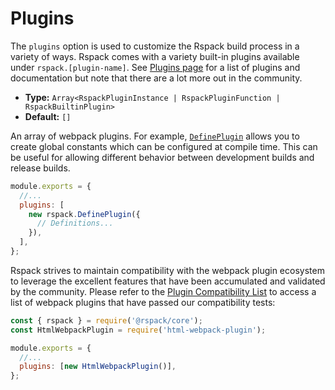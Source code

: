 # Plugins

The `plugins` option is used to customize the Rspack build process in a variety of ways. Rspack comes with a variety built-in plugins available under `rspack.[plugin-name]`. See [Plugins page](/plugins/index) for a list of plugins and documentation but note that there are a lot more out in the community.

- **Type:** `Array<RspackPluginInstance | RspackPluginFunction | RspackBuiltinPlugin>`
- **Default:** `[]`

An array of webpack plugins. For example, [`DefinePlugin`](/plugins/webpack/define-plugin) allows you to create global constants which can be configured at compile time. This can be useful for allowing different behavior between development builds and release builds.

```js title=rspack.config.js
module.exports = {
  //...
  plugins: [
    new rspack.DefinePlugin({
      // Definitions...
    }),
  ],
};
```

Rspack strives to maintain compatibility with the webpack plugin ecosystem to leverage the excellent features that have been accumulated and validated by the community. Please refer to the [Plugin Compatibility List](/guide/compatibility/plugin) to access a list of webpack plugins that have passed our compatibility tests:

```js title=rspack.config.js
const { rspack } = require('@rspack/core');
const HtmlWebpackPlugin = require('html-webpack-plugin');

module.exports = {
  //...
  plugins: [new HtmlWebpackPlugin()],
};
```
